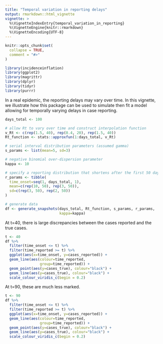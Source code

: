 ```yaml
---
title: "Temporal variation in reporting delays"
output: rmarkdown::html_vignette
vignette: >
  %\VignetteIndexEntry{temporal_variation_in_reporting}
  %\VignetteEngine{knitr::rmarkdown}
  %\VignetteEncoding{UTF-8}
---
```


```r
knitr::opts_chunk$set(
  collapse = TRUE,
  comment = "#>"
)
```

```r
library(incidenceinflation)
library(ggplot2)
library(magrittr)
library(dplyr)
library(tidyr)
library(purrr)
```

In a real epidemic, the reporting delays may vary over time. In this vignette, we illustrate how this package can be used to simulate then fit a model allowing for temporally varying delays in case reporting.

```r
days_total <- 100

# allow Rt to vary over time and construct interpolation function
v_Rt <- c(rep(1.5, 40), rep(0.4, 20), rep(1.5, 40))
Rt_function <- stats::approxfun(1:days_total, v_Rt)

# serial interval distribution parameters (assumed gamma)
s_params <- list(mean=5, sd=3)

# negative binomial over-dispersion parameter
kappa <- 10

# specify a reporting distribution that shortens after the first 50 days
r_params <- tibble(
  time_onset=seq(1, days_total, 1),
  mean=c(rep(10, 50), rep(3, 50)),
  sd=c(rep(3, 50), rep(2, 50))
)

# generate data
df <- generate_snapshots(days_total, Rt_function, s_params, r_params,
                         kappa=kappa)
```

At t=40, there is large discrepancies between the cases reported and the true cases.
```r
t <- 40
df %>% 
  filter(time_onset <= t) %>% 
  filter(time_reported >= t) %>% 
  ggplot(aes(x=time_onset, y=cases_reported)) +
  geom_line(aes(colour=time_reported,
                group=time_reported)) +
  geom_point(aes(y=cases_true), colour="black") +
  geom_line(aes(y=cases_true), colour="black") +
  scale_colour_viridis_c(begin = 0.2)
```

At t=90, these are much less marked.
```r
t <- 90
df %>% 
  filter(time_onset <= t) %>% 
  filter(time_reported >= t) %>% 
  ggplot(aes(x=time_onset, y=cases_reported)) +
  geom_line(aes(colour=time_reported,
                group=time_reported)) +
  geom_point(aes(y=cases_true), colour="black") +
  geom_line(aes(y=cases_true), colour="black") +
  scale_colour_viridis_c(begin = 0.2)
```

